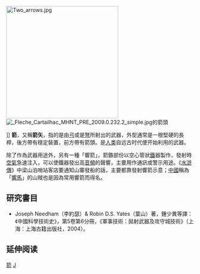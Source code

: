 [[File:Two_arrows.jpg|300px]]
[[File:_Fleche_Cartailhac_MHNT_PRE_2009.0.232.2_simple.jpg|thumb]]的箭頭</center>]]
'''箭'''，又稱'''箭矢'''，指的是由[[弓|弓]]或是[[弩|弩]]所射出的武器，外型通常是一根堅硬的長桿，後方帶有穩定裝置，前方帶有箭頭。是[[人类|人类]]自远古时代便开始利用的武器。

除了作為武器用途外，另有一種「響箭」，箭鏃部份以空心管狀[[鐵|鐵]]器製作，發射時[[空氣|空氣]]急速注入，可以使鐵器發出高[[音頻|音頻]]的聲響，主要用作通訊或警示用途。《[[水滸傳|水滸傳]]》中梁山泊哨站客店要通知山寨發船的話，主要都靠發射響箭示意；[[中國|中國]]稱為「[[響馬|響馬]]」的山賊也是因為常用響箭而得名。

==研究書目==
*Joseph Needham（李約瑟）& Robin D.S. Yates（葉山）著，鍾少異等譯：《中國科學技術史》，第5卷第6分冊，《軍事技術：拋射武器及攻守城技術》（上海：上海古籍出版社，2004）。

== 延伸阅读 ==
{{Wikisource further reading}}


{{Authority control}}
[[Category:箭|]]
[[Category:冷兵器|J]]